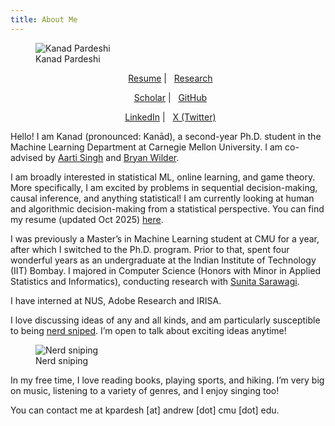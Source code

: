 ```yaml
---
title: About Me
---
```


![Kanad Pardeshi](./assets/img/kanad_pardeshi_headshot.jpg)

<div style="width: 100%; margin: 0 auto; text-align: center;">
<i class="fa-solid fa-file"></i> &nbsp;  [Resume](./assets/pdfs/kanad_onepage.pdf)  | <i class="fa-solid fa-microscope"></i> &nbsp;  [Research](./research.html) 

<i class="fa-brands fa-google-scholar"></i> &nbsp; [Scholar](https://scholar.google.com/citations?user=gqcZsEAAAAAJ&hl=en) | <i class="fa-brands fa-github"></i> &nbsp; [GitHub](https://github.com/KanPard005)

<i class="fa-brands fa-linkedin"></i> &nbsp; [LinkedIn](https://www.linkedin.com/in/kanad-pardeshi/) | <i class="fa-brands fa-x-twitter"></i> &nbsp; [X (Twitter)](https://twitter.com/KanadPardesh55)

</div>


Hello! I am Kanad (pronounced: Kanād), a second-year Ph.D. student in the Machine Learning Department at Carnegie Mellon University. I am co-advised by [Aarti Singh](http://www.cs.cmu.edu/~aarti/) and [Bryan Wilder](https://bryanwilder.github.io/).

I am broadly interested in statistical ML, online learning, and game theory. More specifically, I am excited by problems in sequential decision-making, causal inference, and anything statistical! I am currently looking at human and algorithmic decision-making from a statistical perspective. You can find my resume (updated Oct 2025) [here](./assets/pdfs/kanad_onepage.pdf). 

I was previously a Master's in Machine Learning student at CMU for a year, after which I switched to the Ph.D. program. Prior to that, spent four wonderful years as an undergraduate at the Indian Institute of Technology (IIT) Bombay. I majored in Computer Science (Honors with Minor in Applied Statistics and Informatics), conducting research with [Sunita Sarawagi](https://www.cse.iitb.ac.in/~sunita/).

I have interned at NUS, Adobe Research and IRISA.

I love discussing ideas of any and all kinds, and am particularly susceptible to being [nerd sniped](https://xkcd.com/356/). I'm open to talk about exciting ideas anytime!

![Nerd sniping](https://imgs.xkcd.com/comics/nerd_sniping.png)

In my free time, I love reading books, playing sports, and hiking. I'm very big on music, listening to a variety of genres, and I enjoy singing too!

You can contact me at kpardesh [at] andrew [dot] cmu [dot] edu.

